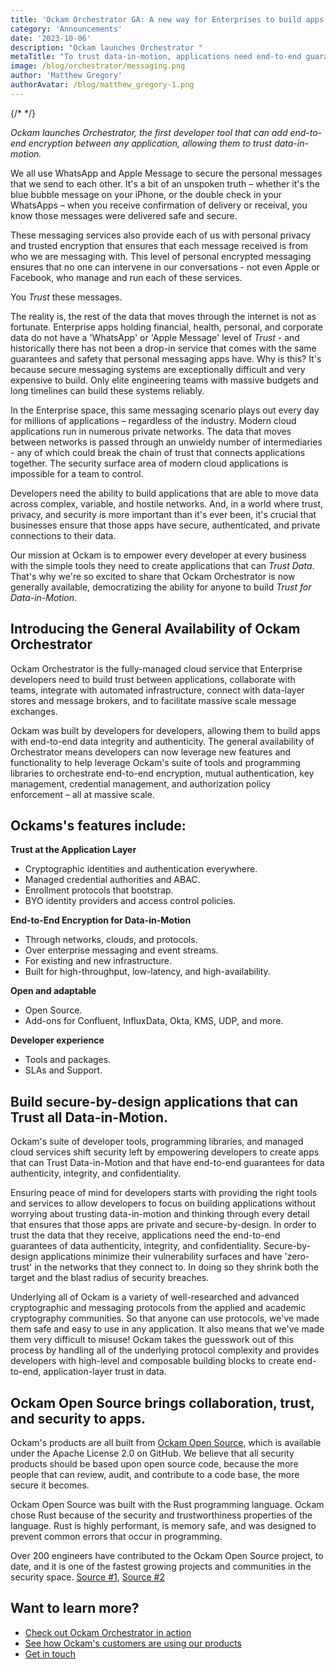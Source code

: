 ```yaml
---
title: 'Ockam Orchestrator GA: A new way for Enterprises to build apps that can Trust Data-in-Motion'
category: 'Announcements'
date: '2023-10-06'
description: "Ockam launches Orchestrator "
metaTitle: "To trust data-in-motion, applications need end-to-end guarantees of data integrity, authenticity, and privacy."
image: /blog/orchestrator/messaging.png
author: 'Matthew Gregory'
authorAvatar: /blog/matthew_gregory-1.png
---
```


{/* <!-- vale off--> */}

*Ockam launches Orchestrator, the first developer tool that can add end-to-end encryption between any application, allowing them to trust data-in-motion.*

We all use WhatsApp and Apple Message to secure the personal messages that we send to each other. It\'s a bit of an unspoken truth – whether it\'s the blue bubble message on your iPhone, or the double check in your WhatsApps – when you receive confirmation of delivery or receival, you know those messages were delivered safe and secure.

These messaging services also provide each of us with personal privacy and trusted encryption that ensures that each message received is from who we are messaging with. This level of personal encrypted messaging ensures that no one can intervene in our conversations - not even Apple or Facebook, who manage and run each of these services.

You *Trust* these messages.

The reality is, the rest of the data that moves through the internet is not as fortunate. Enterprise apps holding financial, health, personal, and corporate data do not have a \'WhatsApp\' or \'Apple Message\' level of *Trust* - and historically there has not been a drop-in service that comes with the same guarantees and safety that personal messaging apps have. Why is this? It\'s because secure messaging systems are exceptionally difficult and very expensive to build. Only elite engineering teams with massive budgets and long timelines can build these systems reliably.

In the Enterprise space, this same messaging scenario plays out every day for millions of applications – regardless of the industry. Modern cloud applications run in numerous private networks. The data that moves between networks is passed through an unwieldy number of intermediaries - any of which could break the chain of trust that connects applications together. The security surface area of modern cloud applications is impossible for a team to control.

Developers need the ability to build applications that are able to move data across complex, variable, and hostile networks. And, in a world where trust, privacy, and security is more important than it\'s ever been, it\'s crucial that businesses ensure that those apps have secure, authenticated, and private connections to their data.

Our mission at Ockam is to empower every developer at every business with the simple tools they need to create applications that can *Trust Data*. That\'s why we\'re so excited to share that Ockam Orchestrator is now generally available, democratizing the ability for anyone to build *Trust for Data-in-Motion*.

## Introducing the General Availability of Ockam Orchestrator

Ockam Orchestrator is the fully-managed cloud service that Enterprise developers need to build trust between applications, collaborate with teams, integrate with automated infrastructure, connect with data-layer stores and message brokers, and to facilitate massive scale message exchanges.

Ockam was built by developers for developers, allowing them to build apps with end-to-end data integrity and authenticity. The general availability of Orchestrator means developers can now leverage new features and functionality to help leverage Ockam\'s suite of tools and programming libraries to orchestrate end-to-end encryption, mutual authentication, key management, credential management, and authorization policy enforcement – all at massive scale.

## Ockams\'s features include:

**Trust at the Application Layer**
* Cryptographic identities and authentication everywhere.
* Managed credential authorities and ABAC.
* Enrollment protocols that bootstrap.
* BYO identity providers and access control policies.

**End-to-End Encryption for Data-in-Motion**
* Through networks, clouds, and protocols.
* Over enterprise messaging and event streams.
* For existing and new infrastructure.
* Built for high-throughput, low-latency, and high-availability.

**Open and adaptable**
* Open Source.
* Add-ons for Confluent, InfluxData, Okta, KMS, UDP, and more.

**Developer experience**
* Tools and packages.
* SLAs and Support.

## Build secure-by-design applications that can Trust all Data-in-Motion.

Ockam's suite of developer tools, programming libraries, and managed cloud services shift security left by empowering developers to create apps that can Trust Data-in-Motion and that have end-to-end guarantees for data authenticity, integrity, and confidentiality.

Ensuring peace of mind for developers starts with providing the right tools and services to allow developers to focus on building applications without worrying about trusting data-in-motion and thinking through every detail that ensures that those apps are private and secure-by-design. In order to trust the data that they receive, applications need the end-to-end guarantees of data authenticity, integrity, and confidentiality. Secure-by-design applications minimize their vulnerability surfaces and have \'zero-trust\' in the networks that they connect to. In doing so they shrink both the target and the blast radius of security breaches.

Underlying all of Ockam is a variety of well-researched and advanced cryptographic and messaging protocols from the applied and academic cryptography communities. So that anyone can use protocols, we\'ve made them safe and easy to use in any application. It also means that we\'ve made them very difficult to misuse! Ockam takes the guesswork out of this process by handling all of the underlying protocol complexity and provides developers with high-level and composable building blocks to create end-to-end, application-layer trust in data.

## Ockam Open Source brings collaboration, trust, and security to apps.

Ockam\'s products are all built from [Ockam Open Source](https://github.com/build-trust/ockam), which is available under the Apache License 2.0 on GitHub. We believe that all security products should be based upon open source code, because the more people that can review, audit, and contribute to a code base, the more secure it becomes.

Ockam Open Source was built with the Rust programming language. Ockam chose Rust because of the security and trustworthiness properties of the language. Rust is highly performant, is memory safe, and was designed to prevent common errors that occur in programming.

Over 200 engineers have contributed to the Ockam Open Source project, to date, and it is one of the fastest growing projects and communities in the security space. [Source #1](https://opensourcesecurityindex.io/), [Source #2](https://redpoint.metabaseapp.com/public/dashboard/5e802588-cc2c-489c-a2f3-283d6c3cd298?category=Security)

## Want to learn more?

* [Check out Ockam Orchestrator in action](https://docs.ockam.io/guides/examples)
* [See how Ockam\'s customers are using our products](https://docs.ockam.io/guides/use-cases)
* [Get in touch](https://www.ockam.io/contact/form)
